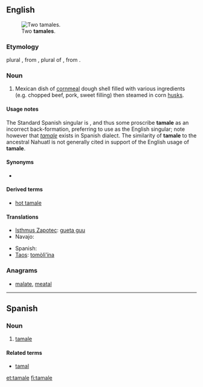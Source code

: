 ==English==
{{wikipedia|tamale}}
[[File:Tamales.jpg|thumb|Two '''tamales'''.]]
===Etymology===
{{back-form}} plural {{term|tamales}}, from {{etyl|es}} {{term|tamales|lang=es}}, plural of {{term|tamal|lang=es}}, from {{etyl|nah}} {{term | tamalli |lang=nah| |wrapped}}.

===Noun===
{{en-noun}}

# Mexican dish of [[cornmeal]] dough shell filled with various ingredients (e.g. chopped beef, pork, sweet filling) then steamed in corn [[husks]].

====Usage notes====
The Standard Spanish singular is {{term|tamal|lang=es}}, and thus some proscribe '''tamale''' as an incorrect back-formation, preferring to use {{term|tamal|lang=en}} as the English singular; note however that ''[[#Spanish|tamale]]'' exists in Spanish dialect. The similarity of '''tamale''' to the ancestral Nahuatl {{term|tamalli|lang=nah}} is not generally cited in support of the English usage of '''tamale'''.

====Synonyms====
* {{l|en|tamal}}

====Derived terms====
* [[hot tamale]]

====Translations====
{{trans-top|Mexican dish}}
* [[Isthmus Zapotec]]: [[gueta guu]]
* Navajo: {{tø|nv|ałchʼįʼ beʼastłʼóní}}
{{trans-mid}}
* Spanish: {{t+|es|tamal|m}}
* [[Taos]]: [[tomòli’ína]]
{{trans-bottom}}

===Anagrams===
* [[malate#English|malate]], [[meatal#English|meatal]]

----

==Spanish==

===Noun===
{{es-noun|m}}

# {{dialect|lang=es}} [[#English|tamale]]

====Related terms====
* [[tamal]]

[[et:tamale]]
[[fi:tamale]]